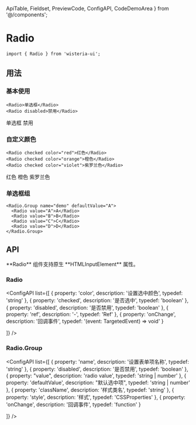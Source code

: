   ApiTable,
  Fieldset,
  PreviewCode,
  ConfigAPI,
  CodeDemoArea
} from '@/components';

# Radio

```tsx
import { Radio } from 'wisteria-ui';
```

## 用法

### 基本使用

```tsx
<Radio>单选框</Radio>
<Radio disabled>禁用</Radio>
```

<CodeDemoArea label="Usage">
  <Radio>单选框</Radio>
  <Radio disabled>禁用</Radio>
</CodeDemoArea>

### 自定义颜色

```tsx
<Radio checked color="red">红色</Radio>
<Radio checked color="orange">橙色</Radio>
<Radio checked color="violet">紫罗兰色</Radio>
```

<CodeDemoArea label="Color">
  <Radio checked color="red">
    红色
  </Radio>
  <Radio checked color="orange">
    橙色
  </Radio>
  <Radio checked color="violet">
    紫罗兰色
  </Radio>
</CodeDemoArea>

### 单选框组

```tsx
<Radio.Group name="demo" defaultValue="A">
  <Radio value="A">A</Radio>
  <Radio value="B">B</Radio>
  <Radio value="C">C</Radio>
  <Radio value="D">D</Radio>
</Radio.Group>
```

<CodeDemoArea label="Radio.Group">
  <RadioGroupDemo />
</CodeDemoArea>

## API

<Callout type="info">
  **Radio** 组件支持原生 **HTMLInputElement** 属性。
</Callout>

### Radio

<ConfigAPI
  list={[
    {
      property: 'color',
      description: '设置选中颜色',
      typedef: 'string'
    },
    {
      property: 'checked',
      description: '是否选中',
      typedef: 'boolean'
    },
    {
      property: 'disabled',
      description: '是否禁用',
      typedef: 'boolean'
    },
    {
      property: 'ref',
      description: '-',
      typedef: 'Ref<HTMLInputElement>'
    },
    {
      property: 'onChange',
      description: '回调事件',
      typedef: '(event: TargetedEvent<HTMLInputElement>) => void'
    }

]}
/>

### Radio.Group

<ConfigAPI
  list={[
    {
      property: 'name',
      description: '设置表单项名称',
      typedef: 'string'
    },
    {
      property: 'disabled',
      description: '是否禁用',
      typedef: 'boolean'
    },
    {
      property: "value",
      description: 'radio value',
      typedef: 'string | number'
    },
    {
      property: 'defaultValue',
      description: "默认选中项",
      typedef: 'string | number'
    },
    {
      property: 'className',
      description: '样式类名',
      typedef: 'string'
    },
    {
      property: 'style',
      description: '样式',
      typedef: 'CSSProperties'
    },
    {
      property: 'onChange',
      description: '回调事件',
      typedef: 'function'
    }

]}
/>
